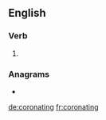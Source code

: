 ==English==

===Verb===
{{head|en|present participle}}

# {{present participle of|coronate|lang=en|nocat=1}}

===Anagrams===
* {{l|en|cartooning}}

[[de:coronating]]
[[fr:coronating]]